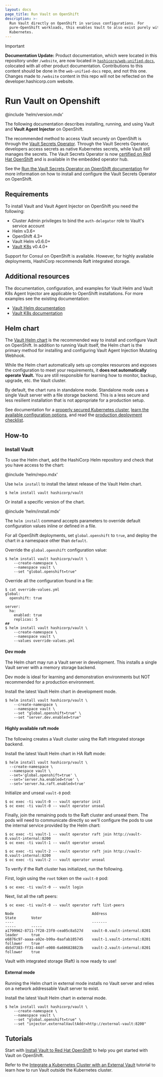 ```yaml
---
layout: docs
page_title: Run Vault on OpenShift
description: >-
  Run Vault directly on OpenShift in various configurations. For
  pure-OpenShift workloads, this enables Vault to also exist purely within
  Kubernetes.
---
```


> [!IMPORTANT]  
> **Documentation Update:** Product documentation, which were located in this repository under `/website`, are now located in [`hashicorp/web-unified-docs`](https://github.com/hashicorp/web-unified-docs), colocated with all other product documentation. Contributions to this content should be done in the `web-unified-docs` repo, and not this one. Changes made to `/website` content in this repo will not be reflected on the developer.hashicorp.com website.

# Run Vault on Openshift

@include 'helm/version.mdx'

The following documentation describes installing, running, and using
Vault and **Vault Agent Injector** on OpenShift.

<Warning title="Recommended setup method">

   The recommended method to access Vault securely on OpenShift is through the [Vault Secrets Operator](/vault/docs/deploy/kubernetes/vso/). Through the Vault Secrets Operator, developers access secrets as native Kubernetes secrets, while Vault still manages the secrets. The Vault Secrets Operator is now [certified on Red Hat OpenShift](https://www.redhat.com/en/blog/vault-secrets-operator-now-certified-on-red-hat-openshift) and is available in the embedded operator hub.

   See the [Run the Vault Secrets Operator on OpenShift documentation](/vault/docs/deploy/kubernetes/vso/openshift) for more information on how to install and configure the Vault Secrets Operator on OpenShift.

</Warning>

## Requirements

To install Vault and Vault Agent Injector on OpenShift you need the following:

- Cluster Admin privileges to bind the `auth-delegator` role to Vault's service account
- Helm v3.6+
- OpenShift 4.3+
- Vault Helm v0.6.0+
- [Vault K8s](https://github.com/hashicorp/vault-k8s) v0.4.0+


<Note>
Support for Consul on OpenShift is available. However, for highly available deployments, HashiCorp recommends Raft integrated storage.
</Note>

## Additional resources

The documentation, configuration, and examples for Vault Helm and Vault K8s Agent Injector
are applicable to OpenShift installations. For more examples see the existing documentation:

- [Vault Helm documentation](/vault/docs/platform/k8s/helm)
- [Vault K8s documentation](/vault/docs/platform/k8s/injector)

## Helm chart

The [Vault Helm chart](https://github.com/hashicorp/vault-helm)
is the recommended way to install and configure Vault on OpenShift.
In addition to running Vault itself, the Helm chart is the primary
method for installing and configuring Vault Agent Injection Mutating
Webhook.

While the Helm chart automatically sets up complex resources and exposes the
configuration to meet your requirements, it **does not automatically operate
Vault.** You are still responsible for learning how to monitor, backup, upgrade,
etc. the Vault cluster.

<Warning title="Security warning">

   By default, the chart runs in standalone mode. Standalone mode uses a single Vault server with a file storage backend. This is a less secure and less resilient installation that is not appropriate for a production setup. 

   See documentation for a [properly secured Kubernetes cluster](https://kubernetes.io/docs/tasks/administer-cluster/securing-a-cluster/), [learn the available configuration options](/vault/docs/platform/k8s/helm/configuration), and read the [production deployment checklist](/vault/docs/platform/k8s/helm/run#architecture).

</Warning>

## How-to

### Install Vault

To use the Helm chart, add the HashiCorp Helm repository and check that you have
access to the chart:

@include 'helm/repo.mdx'

Use `helm install` to install the latest release of the Vault Helm chart.

```shell-session
$ helm install vault hashicorp/vault
```

Or install a specific version of the chart.

@include 'helm/install.mdx'

The `helm install` command accepts parameters to override default configuration
values inline or defined in a file.

<Tip>

For all OpenShift deployments, set `global.openshift` to `true`, and deploy the
chart in a namespace other than `default`.

</Tip>

Override the `global.openshift` configuration value:

```shell-session
$ helm install vault hashicorp/vault \
    --create-namespace \
    --namespace vault \
    --set "global.openshift=true"
```

Override all the configuration found in a file:

```shell-session
$ cat override-values.yml
global:
  openshift: true

server:
  ha:
    enabled: true
    replicas: 5
##
$ helm install vault hashicorp/vault \
    --create-namespace \
    --namespace vault \
    --values override-values.yml
```

#### Dev mode

The Helm chart may run a Vault server in development. This installs a single
Vault server with a memory storage backend.

<Tip>
   Dev mode is ideal for learning and demonstration environments but NOT recommended for a production environment.
</Tip> 

Install the latest Vault Helm chart in development mode.

```shell-session
$ helm install vault hashicorp/vault \
    --create-namespace \
    --namespace vault \
    --set "global.openshift=true" \
    --set "server.dev.enabled=true"
```

#### Highly available raft mode

The following creates a Vault cluster using the Raft integrated storage backend.

Install the latest Vault Helm chart in HA Raft mode:

```shell-session
$ helm install vault hashicorp/vault \
  --create-namespace \
  --namespace vault \
  --set='global.openshift=true' \
  --set='server.ha.enabled=true' \
  --set='server.ha.raft.enabled=true'
```

Initialize and unseal `vault-0` pod:

```shell-session
$ oc exec -ti vault-0 -- vault operator init
$ oc exec -ti vault-0 -- vault operator unseal
```

Finally, join the remaining pods to the Raft cluster and unseal them. The pods
will need to communicate directly so we'll configure the pods to use the internal
service provided by the Helm chart:

```shell-session
$ oc exec -ti vault-1 -- vault operator raft join http://vault-0.vault-internal:8200
$ oc exec -ti vault-1 -- vault operator unseal

$ oc exec -ti vault-2 -- vault operator raft join http://vault-0.vault-internal:8200
$ oc exec -ti vault-2 -- vault operator unseal
```

To verify if the Raft cluster has initialized, run the following.

First, login using the `root` token on the `vault-0` pod:

```shell-session
$ oc exec -ti vault-0 -- vault login
```

Next, list all the raft peers:

```shell-session
$ oc exec -ti vault-0 -- vault operator raft list-peers

Node                                    Address                        State       Voter
----                                    -------                        -----       -----
a1799962-8711-7f28-23f0-cea05c8a527d    vault-0.vault-internal:8201    leader      true
e6876c97-aaaa-a92e-b99a-0aafab105745    vault-1.vault-internal:8201    follower    true
4b5d7383-ff31-44df-e008-6a606828823b    vault-2.vault-internal:8201    follower    true
```

Vault with integrated storage (Raft) is now ready to use!

#### External mode

Running the Helm chart in external mode installs no Vault server and
relies on a network addressable Vault server to exist.

Install the latest Vault Helm chart in external mode.

```shell-session
$ helm install vault hashicorp/vault \
    --create-namespace \
    --namespace vault \
    --set "global.openshift=true" \
    --set "injector.externalVaultAddr=http://external-vault:8200"
```

## Tutorials

Start with [Install Vault to Red Hat OpenShift](/vault/tutorials/kubernetes/kubernetes-openshift) to help you get started with Vault on OpenShift.

Refer to the [Integrate a Kubernetes Cluster with an External Vault](/vault/tutorials/kubernetes/kubernetes-external-vault) tutorial to learn how to run Vault outside the Kubernetes cluster.
